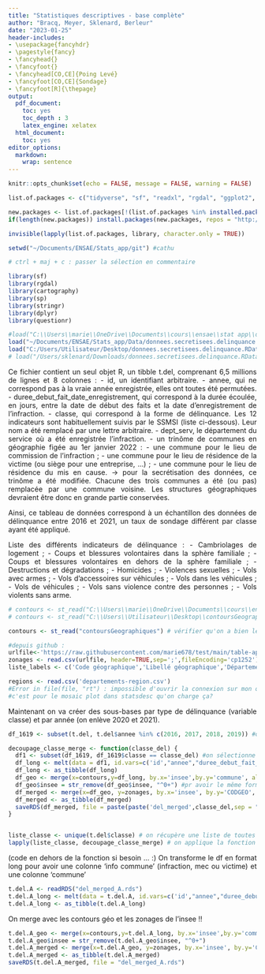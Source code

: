 ```yaml
---
title: "Statistiques descriptives - base complète"
author: "Bracq, Meyer, Sklenard, Berleur"
date: "2023-01-25"
header-includes:
- \usepackage{fancyhdr}
- \pagestyle{fancy}
- \fancyhead{}
- \fancyfoot{}
- \fancyhead[CO,CE]{Poing Levé}
- \fancyfoot[CO,CE]{Sondage}
- \fancyfoot[R]{\thepage}
output:
  pdf_document:
    toc: yes
    toc_depth : 3
    latex_engine: xelatex
  html_document:
    toc: yes
editor_options: 
  markdown: 
    wrap: sentence
---
```


```{=html}
<style>
body {
text-align: justify}
</style>
```

```r
knitr::opts_chunk$set(echo = FALSE, message = FALSE, warning = FALSE)

```

```r
list.of.packages <- c("tidyverse", "sf", "readxl", "rgdal", "ggplot2", "data.table", "dplyr", "stargazer", "cartography","sf","rgdal","sp","readr", "sp", "stringr", "questionr")

new.packages <- list.of.packages[!(list.of.packages %in% installed.packages()[,"Package"])]
if(length(new.packages)) install.packages(new.packages, repos = "http://cran.us.r-project.org")

invisible(lapply(list.of.packages, library, character.only = TRUE))

setwd("~/Documents/ENSAE/Stats_app/git") #cathu
```


```r
# ctrl + maj + c : passer la sélection en commentaire

library(sf)
library(rgdal)
library(cartography)
library(sp)
library(stringr)
library(dplyr)
library(questionr)
```



```r

#load("C:\\Users\\marie\\OneDrive\\Documents\\cours\\ensae\\stat app\\donnees.secretisees.delinquance.RData") # marie
load("~/Documents/ENSAE/Stats_app/Data/donnees.secretisees.delinquance.RData") #cathu
load("C:/Users/Utilisateur/Desktop/donnees.secretisees.delinquance.RData") #clem
# load("/Users/sklenard/Downloads/donnees.secretisees.delinquance.RData")# Gaby 

```


Ce fichier contient un seul objet R, un tibble t.del, comprenant 6,5 millions de lignes et 8 colonnes :
    - id, un identifiant arbitraire.
    - annee, qui ne correspond pas à la vraie année enregistrée, elles ont toutes été permutées.
    - duree_debut_fait_date_enregistrement, qui correspond à la durée écoulée, en jours, entre la date de début des faits et la date d'enregistrement de l'infraction.
    - classe, qui correspond à la forme de délinquance. Les 12 indicateurs sont habituellement suivis par le SSMSI (liste ci-dessous). Leur nom a été remplacé par une lettre arbitraire.
    - dept_serv, le département du service où a été enregistrée l'infraction.
    - un trinôme de communes en géographie figée au 1er janvier 2022 :
    - une commune pour le lieu de commission de l'infraction ;
    - une commune pour le lieu de résidence de la victime (ou siège pour une entreprise, ...) ;
    - une commune pour le lieu de résidence du mis en cause.
          -> pour la secrétisation des données, ce trinôme a été modifiée. Chacune des trois communes a été (ou pas) remplacée par une commune voisine. Les structures géographiques devraient être donc en grande partie conservées.

Ainsi, ce tableau de données  correspond à un échantillon des données de délinquance entre 2016 et 2021, un taux de sondage différent par classe ayant été appliqué.

Liste des différents indicateurs de délinquance :
    - Cambriolages de logement ;
    - Coups et blessures volontaires dans la sphère familiale ;
    - Coups et blessures volontaires en dehors de la sphère familiale ;
    - Destructions et dégradations ;
    - Homicides ;
    - Violences sexuelles ;
    - Vols avec armes ;
    - Vols d'accessoires sur véhicules ;
    - Vols dans les véhicules ;
    - Vols de véhicules ;
    - Vols sans violence contre des personnes ;
    - Vols violents sans arme.


```r
# contours <- st_read("C:\\Users\\marie\\OneDrive\\Documents\\cours\\ensae\\stat app\\contoursGeographiques") # marie
# contours <- st_read("C:\\Users\\Utilisateur\\Desktop\\contoursGeographiques") #Clem

contours <- st_read("contoursGeographiques") # vérifier qu'on a bien le dossier git comme working directory -> permet d'avoir toustes la même ligne de code pour charger les contours
```

```r

#depuis github :
urlfile<-'https://raw.githubusercontent.com/marie678/test/main/table-appartenance-geo-communes-22.csv'
zonages <- read.csv(urlfile, header=TRUE,sep=';',fileEncoding='cp1252') #création d'un df pour les zonages
liste_labels <- c('Code géographique','Libellé géographique','Département	Région','Arrondissement','Canton ville','Intercommunalité - Métropole',"Nature d'EPCI","Zone d'emploi 2020",'Unité urbaine 2020',"Tranche d'unité urbaine 2020 calculée sur la population 2017","Tranche détaillée d'unité urbaine 2020 calculée sur la population 2017","Aire d'attraction des villes 2020","Tranche d'aire d'attraction des villes 2020 calculée sur la population 2017","Tranche détaillée d'aire d'attraction des villes 2020 calculée sur la population 2017","Catégorie commune dans aire d'attraction des villes 2020","Bassin de vie 2012")

```

```r
regions <- read.csv('departements-region.csv') 
#Error in file(file, "rt") : impossible d'ouvrir la connexion sur mon ordinateur(clem)
#c'est pour le mosaic plot dans statsdesc qu'on charge ça?
```

Maintenant on va créer des sous-bases par type de délinquance (variable classe) et par année (on enlève 2020 et 2021).


```r
df_1619 <- subset(t.del, t.del$annee %in% c(2016, 2017, 2018, 2019)) #on sélectionne les années

decoupage_classe_merge <- function(classe_del) {
  df1 <- subset(df_1619, df_1619$classe == classe_del) #on sélectionne un type de délinquance
  df_long <- melt(data = df1, id.vars=c('id',"annee","duree_debut_fait_date_enregistrement","classe","dept_serv"),variable.name='info commune', value.name='commune') # format wide to long
  df_long <- as_tibble(df_long)
  df_geo <- merge(x=contours,y=df_long, by.x='insee',by.y='commune', all.y=TRUE) #jointure avec les contours géo
  df_geo$insee = str_remove(df_geo$insee, "^0+") #pr avoir le même format que zonages
  df_merged <- merge(x=df_geo, y=zonages, by.x='insee', by.y='CODGEO', all.x=TRUE) #jointure avec les zonages insee
  df_merged <- as_tibble(df_merged)
  saveRDS(df_merged, file = paste(paste('del_merged',classe_del,sep = "_"),'rds',sep='.')) # on enregistre le sous df correspondant
}


liste_classe <- unique(t.del$classe) # on récupère une liste de toutes les classes de délinquance
lapply(liste_classe, decoupage_classe_merge) # on applique la fonction à chaque classe pour créer le df correspondant
```



(code en dehors de la fonction si besoin ... :)
On transforme le df en format long pour avoir une colonne 'info commune' (infraction, mec ou victime) et une colonne 'commune'
```r
t.del.A <- readRDS("del_merged_A.rds")
t.del.A_long <- melt(data = t.del.A, id.vars=c('id',"annee","duree_debut_fait_date_enregistrement","classe","dept_serv"),variable.name='info commune', value.name='commune')
t.del.A_long <- as_tibble(t.del.A_long)
```

On merge avec les contours géo et les zonages de l'insee !!
```r
t.del.A_geo <- merge(x=contours,y=t.del.A_long, by.x='insee',by.y='commune', all.y=TRUE)
t.del.A_geo$insee = str_remove(t.del.A_geo$insee, "^0+")
t.del.A_merged <- merge(x=t.del.A_geo, y=zonages, by.x='insee', by.y='CODGEO', all.x=TRUE)
t.del.A_merged <- as_tibble(t.del.A_merged)
saveRDS(t.del.A_merged, file = "del_merged_A.rds")

```
